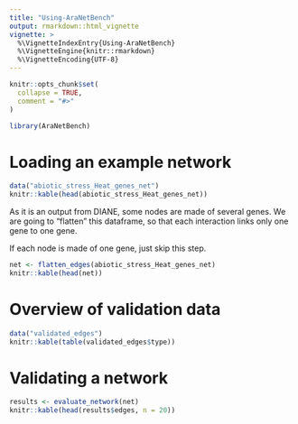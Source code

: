 ```yaml
---
title: "Using-AraNetBench"
output: rmarkdown::html_vignette
vignette: >
  %\VignetteIndexEntry{Using-AraNetBench}
  %\VignetteEngine{knitr::rmarkdown}
  %\VignetteEncoding{UTF-8}
---
```


```r
knitr::opts_chunk$set(
  collapse = TRUE,
  comment = "#>"
)
```

```r
library(AraNetBench)
```

# Loading an example network

```r
data("abiotic_stress_Heat_genes_net")
knitr::kable(head(abiotic_stress_Heat_genes_net))
```

As it is an output from DIANE, some nodes are made of several genes.
We are going to "flatten" this dataframe, so that each interaction links only one gene to one gene.

If each node is made of one gene, just skip this step.

```r
net <- flatten_edges(abiotic_stress_Heat_genes_net)
knitr::kable(head(net))
```


# Overview of validation data

```r
data("validated_edges")
knitr::kable(table(validated_edges$type))
```


# Validating a network


```r
results <- evaluate_network(net)
knitr::kable(head(results$edges, n = 20))
```

